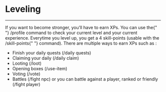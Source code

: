 # Leveling

<hr />
  If you want to become stronger, you’ll have to earn XPs. You can use the{" "}
  <span className="font-bold text-jolyne">/profile</span> command to check your current
  level and your current experience. Everytime you level up, you get a 4
  skill-points (usable with the <span className="font-bold text-jolyne">/skill-points</span>{" "}
  command). There are multiple ways to earn XPs such as :

- Finish your daily quests (<span className="font-bold text-jolyne">/daily quests</span>)
- Claiming your daily (<span className="font-bold text-jolyne">/daily claim</span>)
- Looting (<span className="font-bold text-jolyne">/loot</span>)
- Opening boxes (<span className="font-bold text-jolyne">/use-item</span>)
- Voting (<span className="font-bold text-jolyne">/vote</span>)
- Battles (<span className="font-bold text-jolyne">/fight npc</span>) or you can battle against a player, ranked or friendly (<span className="font-bold text-jolyne">/fight player</span>)